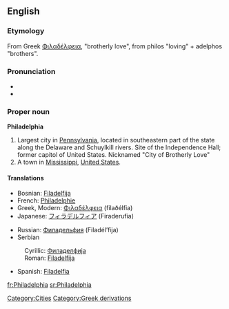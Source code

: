 ==English==
{{wikipediapar|Philadelphia, Pennsylvania}}
===Etymology===
From Greek [[Φιλαδέλφεια]], "brotherly love", from philos "loving" + adelphos "brothers".

===Pronunciation===
*{{audio|en-uk-Philadelphia.ogg|Audio (UK)}}
*{{audio|en-us-Philadelphia.ogg|Audio (US)}}

===Proper noun===
'''Philadelphia'''

# Largest city in [[Pennsylvania]], located in southeastern part of the state along the Delaware and Schuylkill rivers. Site of the Independence Hall; former capitol of United States. Nicknamed "City of Brotherly Love"
# A town in [[Mississippi]], [[United States]].

====Translations====
{{top}}
*Bosnian: [[Filadelfija#Bosnian|Filadelfija]] {{f}}
*French: [[Philadelphie]]
*Greek, Modern: [[Φιλαδέλφεια]] (filaðélfia) {{f}}
*Japanese: [[フィラデルフィア]] (Firaderufia)
{{mid}}
*Russian: [[Филадельфия]] (Filadél’fija) {{f}}
*Serbian
:Cyrillic: [[Филаделфија#Serbian|Филаделфија]] {{f}}
:Roman: [[Filadelfija#Serbian|Filadelfija]] {{f}}
*Spanish: [[Filadelfia]] {{f}}
{{bottom}}

[[Category:Cities]]
[[Category:Greek derivations]]

[[fr:Philadelphia]]
[[sr:Philadelphia]]